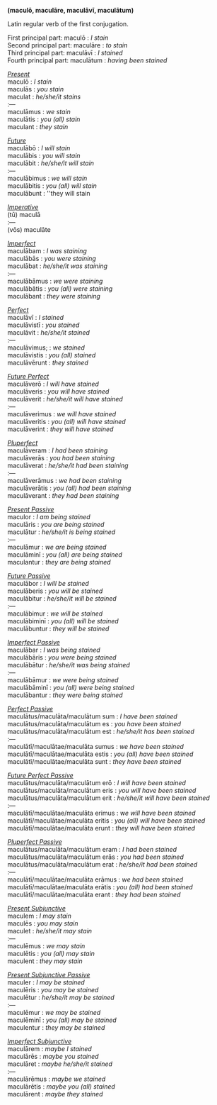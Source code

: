 '''(macul&#333;, macul&#257;re, macul&#257;v&#299;, macul&#257;tum)'''

Latin regular verb of the first conjugation.

First principal part: macul&#333; : ''I stain'' <br>
Second principal part: macul&#257;re : ''to stain'' <br>
Third principal part: macul&#257;v&#299; : ''I stained'' <br>
Fourth principal part: macul&#257;tum : ''having been stained'' <br>


<u>''Present''</u> <br>
macul&#333; : ''I stain'' <br>
macul&#257;s : ''you stain'' <br>
maculat : ''he/she/it stains'' <br>
:&mdash; <br>
macul&#257;mus : ''we stain'' <br>
macul&#257;tis : ''you (all) stain'' <br>
maculant : ''they stain'' <br>


<u> ''Future'' </u> <br>
macul&#257;b&#333; : ''I will stain'' <br>
macul&#257;bis : ''you will stain'' <br>
macul&#257;bit : ''he/she/it will stain'' <br>
:&mdash; <br>
macul&#257;bimus : ''we will stain'' <br>
macul&#257;bitis : ''you (all) will stain'' <br>
macul&#257;bunt : ''they will stain <br>


<u> ''Imperative'' </u> <br>
(t&#363;) macul&#257; <br>
:&mdash; <br>
(v&#333;s) macul&#257;te <br>


<u> ''Imperfect'' </u> <br>
macul&#257;bam : ''I was staining'' <br>
macul&#257;b&#257;s : ''you were staining'' <br>
macul&#257;bat : ''he/she/it was staining'' <br>
:&mdash; <br>
macul&#257;b&#257;mus : ''we were staining'' <br>
macul&#257;b&#257;tis : ''you (all) were staining'' <br>
macul&#257;bant : ''they were staining'' <br>


<u> ''Perfect'' </u> <br>
macul&#257;v&#299; : ''I stained'' <br>
macul&#257;vist&#299; : ''you stained'' <br>
macul&#257;vit : ''he/she/it stained'' <br>
:&mdash; <br>
macul&#257;vimus; : ''we stained'' <br>
macul&#257;vistis : ''you (all) stained'' <br>
macul&#257;v&#275;runt : ''they stained'' <br>


<u> ''Future Perfect'' </u> <br>
macul&#257;ver&#333; : ''I will have stained'' <br>
macul&#257;veris : ''you will have stained'' <br>
macul&#257;verit : ''he/she/it will have stained'' <br>
:&mdash; <br>
macul&#257;verimus : ''we will have stained'' <br>
macul&#257;veritis : ''you (all) will have stained'' <br>
macul&#257;verint : ''they will have stained'' <br>


<u> ''Pluperfect'' </u> <br>
macul&#257;veram : ''I had been staining'' <br>
macul&#257;ver&#257;s : ''you had been staining'' <br>
macul&#257;verat : ''he/she/it had been staining'' <br>
:&mdash; <br>
macul&#257;ver&#257;mus : ''we had been staining'' <br>
macul&#257;ver&#257;tis : ''you (all) had been staining'' <br>
macul&#257;verant : ''they had been staining'' <br>


<u> ''Present Passive'' </u> <br>
maculor : ''I am being stained'' <br>
macul&#257;ris : ''you are being stained'' <br>
macul&#257;tur : ''he/she/it is being stained'' <br>
:&mdash; <br>
macul&#257;mur : ''we are being stained'' <br>
macul&#257;min&#299; : ''you (all) are being stained'' <br>
maculantur : ''they are being stained'' <br>


<u> ''Future Passive'' </u> <br>
macul&#257;bor : ''I will be stained'' <br>
macul&#257;beris : ''you will be stained'' <br>
macul&#257;bitur : ''he/she/it will be stained'' <br>
:&mdash; <br>
macul&#257;bimur : ''we will be stained'' <br>
macul&#257;bimin&#299; : ''you (all) will be stained'' <br>
macul&#257;buntur : ''they will be stained'' <br>


<u> ''Imperfect Passive'' </u> <br>
macul&#257;bar : ''I was being stained'' <br>
macul&#257;b&#257;ris : ''you were being stained'' <br>
macul&#257;b&#257;tur : ''he/she/it was being stained'' <br>
:&mdash; <br>
macul&#257;b&#257;mur : ''we were being stained'' <br>
macul&#257;b&#257;min&#299; : ''you (all) were being stained'' <br>
macul&#257;bantur : ''they were being stained'' <br>


<u> ''Perfect Passive'' </u> <br>
macul&#257;tus/macul&#257;ta/macul&#257;tum sum : ''I have been stained'' <br>
macul&#257;tus/macul&#257;ta/macul&#257;tum es : ''you have been stained'' <br>
macul&#257;tus/macul&#257;ta/macul&#257;tum est : ''he/she/it has been stained'' <br>
:&mdash; <br>
macul&#257;t&#299;/macul&#257;tae/macul&#257;ta sumus : ''we have been stained'' <br>
macul&#257;t&#299;/macul&#257;tae/macul&#257;ta estis : ''you (all) have been stained'' <br>
macul&#257;t&#299;/macul&#257;tae/macul&#257;ta sunt : ''they have been stained'' <br>


<u> ''Future Perfect Passive'' </u> <br>
macul&#257;tus/macul&#257;ta/macul&#257;tum er&#333; : ''I will have been stained'' <br>
macul&#257;tus/macul&#257;ta/macul&#257;tum eris : ''you will have been stained'' <br>
macul&#257;tus/macul&#257;ta/macul&#257;tum erit : ''he/she/it will have been stained'' <br>
:&mdash; <br>
macul&#257;t&#299;/macul&#257;tae/macul&#257;ta erimus : ''we will have been stained'' <br>
macul&#257;t&#299;/macul&#257;tae/macul&#257;ta eritis : ''you (all) will have been stained'' <br>
macul&#257;t&#299;/macul&#257;tae/macul&#257;ta erunt : ''they will have been stained'' <br>


<u> ''Pluperfect Passive'' </u> <br>
macul&#257;tus/macul&#257;ta/macul&#257;tum eram : ''I had been stained'' <br>
macul&#257;tus/macul&#257;ta/macul&#257;tum er&#257;s : ''you had been stained'' <br>
macul&#257;tus/macul&#257;ta/macul&#257;tum erat : ''he/she/it had been stained'' <br>
:&mdash; <br>
macul&#257;t&#299;/macul&#257;tae/macul&#257;ta er&#257;mus : ''we had been stained'' <br>
macul&#257;t&#299;/macul&#257;tae/macul&#257;ta er&#257;tis : ''you (all) had been stained'' <br>
macul&#257;t&#299;/macul&#257;tae/macul&#257;ta erant : ''they had  been stained'' <br>


<u> ''Present Subjunctive'' </u> <br>
maculem : ''I may stain'' <br>
macul&#275;s : ''you may stain'' <br>
maculet : ''he/she/it may stain'' <br>
:&mdash; <br>
macul&#275;mus : ''we may stain'' <br>
macul&#275;tis : ''you (all) may stain'' <br>
maculent : ''they may stain'' <br>


<u> ''Present Subjunctive Passive'' </u> <br>
maculer : ''I may be stained'' <br>
macul&#275;ris : ''you may be stained'' <br>
macul&#275;tur : ''he/she/it may be stained'' <br>
:&mdash; <br>
macul&#275;mur : ''we may be stained'' <br>
macul&#275;min&#299; : ''you (all) may be stained'' <br>
maculentur : ''they may be stained'' <br>


<u> ''Imperfect Subjunctive'' </u> <br>
macul&#257;rem : ''maybe I stained'' <br>
macul&#257;r&#275;s : ''maybe you stained'' <br>
macul&#257;ret : ''maybe he/she/it stained'' <br>
:&mdash; <br>
macul&#257;r&#275;mus : ''maybe we stained'' <br>
macul&#257;r&#275;tis : ''maybe you (all) stained'' <br>
macul&#257;rent : ''maybe they stained'' <br>